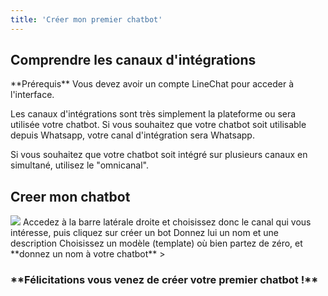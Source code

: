 ```yaml
---
title: 'Créer mon premier chatbot'
---
```

## Comprendre les canaux d'intégrations

<Info>
  **Prérequis** Vous devez avoir un compte LineChat pour acceder à l'interface.
</Info>

Les canaux d'intégrations sont très simplement la plateforme ou sera utilisée votre chatbot. Si vous souhaitez que votre chatbot soit utilisable depuis Whatsapp, votre canal d'intégration sera Whatsapp.

Si vous souhaitez que votre chatbot soit intégré sur plusieurs canaux en simultané, utilisez le "omnicanal".

## Creer mon chatbot

<Frame>
  <img src="https://clickway.fr/wp-content/uploads/2024/03/Untitled-1.png" />
</Frame>

<Steps>
  <Step title="Choisir son canal de déploiement">
    Accedez à la barre latérale droite et choisissez donc le canal qui vous intéresse, puis cliquez sur créer un bot
  </Step>
  <Step title="Configurer le flux de discussion">
    Donnez lui un nom et une description
  </Step>
  <Step title="Choisir un modèle et configurez votre chatbot">
    Choisissez un modèle (template) où bien partez de zéro, et **donnez un nom à votre chatbot**
  </Steps>>
</Steps>

<h3>**Félicitations vous venez de créer votre premier chatbot !**<h3/>